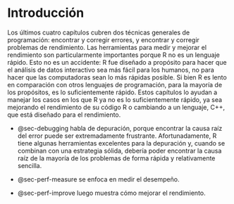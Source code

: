 # Introducción {#sec-techniques .unnumbered}

Los últimos cuatro capítulos cubren dos técnicas generales de programación: encontrar y corregir errores, y encontrar y corregir problemas de rendimiento. Las herramientas para medir y mejorar el rendimiento son particularmente importantes porque R no es un lenguaje rápido. Esto no es un accidente: R fue diseñado a propósito para hacer que el análisis de datos interactivo sea más fácil para los humanos, no para hacer que las computadoras sean lo más rápidas posible. Si bien R es lento en comparación con otros lenguajes de programación, para la mayoría de los propósitos, es lo suficientemente rápido. Estos capítulos lo ayudan a manejar los casos en los que R ya no es lo suficientemente rápido, ya sea mejorando el rendimiento de su código R o cambiando a un lenguaje, C++, que está diseñado para el rendimiento.

-   @sec-debugging habla de depuración, porque encontrar la causa raíz del error puede ser extremadamente frustrante. Afortunadamente, R tiene algunas herramientas excelentes para la depuración y, cuando se combinan con una estrategia sólida, debería poder encontrar la causa raíz de la mayoría de los problemas de forma rápida y relativamente sencilla.

-   @sec-perf-measure se enfoca en medir el desempeño.

-   @sec-perf-improve luego muestra cómo mejorar el rendimiento.
